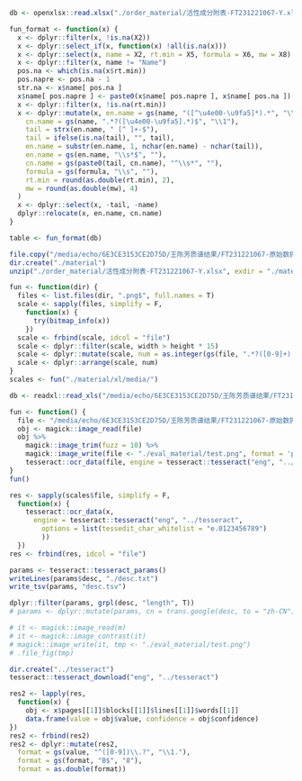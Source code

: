 
```r
db <- openxlsx::read.xlsx("./order_material/活性成分附表-FT231221067-Y.xlsx", colNames = F)

fun_format <- function(x) {
  x <- dplyr::filter(x, !is.na(X2))
  x <- dplyr::select_if(x, function(x) !all(is.na(x)))
  x <- dplyr::select(x, name = X2, rt.min = X5, formula = X6, mw = X8)
  x <- dplyr::filter(x, name != "Name")
  pos.na <- which(is.na(x$rt.min))
  pos.napre <- pos.na - 1
  str.na <- x$name[ pos.na ]
  x$name[ pos.napre ] <- paste0(x$name[ pos.napre ], x$name[ pos.na ])
  x <- dplyr::filter(x, !is.na(rt.min))
  x <- dplyr::mutate(x, en.name = gs(name, "([^\u4e00-\u9fa5]*).*", "\\1"),
    cn.name = gs(name, ".*?([\u4e00-\u9fa5].*)$", "\\1"),
    tail = strx(en.name, " [^ ]+-$"),
    tail = ifelse(is.na(tail), "", tail),
    en.name = substr(en.name, 1, nchar(en.name) - nchar(tail)),
    en.name = gs(en.name, "\\s*$", ""),
    cn.name = gs(paste0(tail, cn.name), "^\\s*", ""),
    formula = gs(formula, "\\s", ""),
    rt.min = round(as.double(rt.min), 2),
    mw = round(as.double(mw), 4)
  )
  x <- dplyr::select(x, -tail, -name)
  dplyr::relocate(x, en.name, cn.name)
}

table <- fun_format(db)

file.copy("/media/echo/6E3CE3153CE2D75D/王陈芳质谱结果/FT231221067-原始数据/活性成分附表-FT231221067-Y.xlsx", "./order_material")
dir.create("./material")
unzip("./order_material/活性成分附表-FT231221067-Y.xlsx", exdir = "./material")

fun <- function(dir) {
  files <- list.files(dir, ".png$", full.names = T)
  scale <- sapply(files, simplify = F,
    function(x) {
      try(bitmap_info(x))
    })
  scale <- frbind(scale, idcol = "file")
  scale <- dplyr::filter(scale, width > height * 15)
  scale <- dplyr::mutate(scale, num = as.integer(gs(file, ".*?([0-9]+).png", "\\1")))
  scale <- dplyr::arrange(scale, num)
}
scales <- fun("./material/xl/media/")


```

```r
db <- readxl::read_xls("/media/echo/6E3CE3153CE2D75D/王陈芳质谱结果/FT231221067-原始数据/活性成分附表-FT231221067-Y.xls")

fun <- function() {
  file <- "/media/echo/6E3CE3153CE2D75D/王陈芳质谱结果/FT231221067-原始数据/test/xl/media//image141.png"
  obj <- magick::image_read(file)
  obj %>% 
    magick::image_trim(fuzz = 10) %>%
    magick::image_write(file <- "./eval_material/test.png", format = 'png', density = '300x300')
    tesseract::ocr_data(file, engine = tesseract::tesseract("eng", "../tesseract"))
}
fun()

res <- sapply(scales$file, simplify = F,
  function(x) {
    tesseract::ocr_data(x,
      engine = tesseract::tesseract("eng", "../tesseract",
        options = list(tessedit_char_whitelist = "e.0123456789")
        ))
  })
res <- frbind(res, idcol = "file")

params <- tesseract::tesseract_params()
writeLines(params$desc, "./desc.txt")
write_tsv(params, "desc.tsv")

dplyr::filter(params, grpl(desc, "length", T))
# params <- dplyr::mutate(params, cn = trans.google(desc, to = "zh-CN"))

# it <- magick::image_read(m)
# it <- magick::image_contrast(it)
# magick::image_write(it, tmp <- "./eval_material/test.png")
# .file_fig(tmp)

dir.create("../tesseract")
tesseract::tesseract_download("eng", "../tesseract")

res2 <- lapply(res,
  function(x) {
    obj <- x$pages[[1]]$blocks[[1]]$lines[[1]]$words[[1]]
    data.frame(value = obj$value, confidence = obj$confidence)
})
res2 <- frbind(res2)
res2 <- dplyr::mutate(res2,
  format = gs(value, "^([0-9])\\.?", "\\1."),
  format = gs(format, "B$", "8"),
  format = as.double(format))

```
